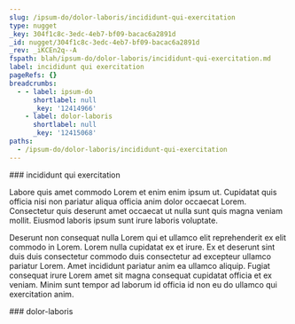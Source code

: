 ```yaml
---
slug: /ipsum-do/dolor-laboris/incididunt-qui-exercitation
type: nugget
_key: 304f1c8c-3edc-4eb7-bf09-bacac6a2891d
_id: nugget/304f1c8c-3edc-4eb7-bf09-bacac6a2891d
_rev: _iKCEn2q--A
fspath: blah/ipsum-do/dolor-laboris/incididunt-qui-exercitation.md
label: incididunt qui exercitation
pageRefs: {}
breadcrumbs:
  - - label: ipsum-do
      shortlabel: null
      _key: '12414966'
    - label: dolor-laboris
      shortlabel: null
      _key: '12415068'
paths:
  - /ipsum-do/dolor-laboris/incididunt-qui-exercitation
---
```


<NuggetArea>
<Nugget slug="/ipsum-do/dolor-laboris/incididunt-qui-exercitation" type="nugget" _key="304f1c8c-3edc-4eb7-bf09-bacac6a2891d" _id="nugget/304f1c8c-3edc-4eb7-bf09-bacac6a2891d" _rev="_iKCEn2q--A" fspath="blah/ipsum-do/dolor-laboris/incididunt-qui-exercitation.md" label="incididunt qui exercitation" paths="/ipsum-do/dolor-laboris/incididunt-qui-exercitation">
<NuggetBody>
### incididunt qui exercitation

Labore quis amet commodo Lorem et enim enim ipsum ut. Cupidatat quis officia nisi non pariatur aliqua officia anim dolor occaecat Lorem. Consectetur quis deserunt amet occaecat ut nulla sunt quis magna veniam mollit. Eiusmod laboris ipsum sunt irure laboris voluptate.

Deserunt non consequat nulla Lorem qui et ullamco elit reprehenderit ex elit commodo in Lorem. Lorem nulla cupidatat ex et irure. Ex et deserunt sint duis duis consectetur commodo duis consectetur ad excepteur ullamco pariatur Lorem. Amet incididunt pariatur anim ea ullamco aliquip. Fugiat consequat irure Lorem amet sit magna consequat cupidatat officia et ex veniam. Minim sunt tempor ad laborum id officia id non eu do ullamco qui exercitation anim.

</NuggetBody>
<Breadcrumbs>
<Crumbs>
<Crumb _key="12414966" label="ipsum-do" /><Crumb _key="12415068" label="dolor-laboris" />
</Crumbs>
</Breadcrumbs>
</Nugget>

<NuggetsInbound>
</NuggetsInbound>
<NuggetsOutbound>
</NuggetsOutbound>
</NuggetArea>
<PassagesInbound>
<Passage direction="inbound" type="passage" _key="12415068" _id="passage/12415068" _rev="_iKCEn2W--A" label="dolor-laboris" passage="dolor-laboris" fspath="blah/ipsum-do/dolor-laboris" paths="/ipsum-do/dolor-laboris" slug="/ipsum-do/dolor-laboris">
<NuggetBody>
### dolor-laboris

</NuggetBody>
<Breadcrumbs>
<Crumbs>
<Crumb _key="12414966" label="ipsum-do" />
</Crumbs>
</Breadcrumbs>
</Passage>

</PassagesInbound>
<PassagesOutbound>
</PassagesOutbound>